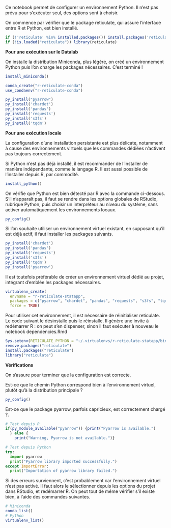 Ce notebook permet de configurer un environnement Python. Il n'est pas prévu pour s'exécuter seul, des options sont à choisir.

On commence par vérifier que le package reticulate, qui assure l'interface entre R et Python, est bien installé.

```r
if (!'reticulate' %in% installed.packages()) install.packages('reticulate')
if (!is.loaded("reticulate")) library(reticulate)
```

**Pour une exécution sur le Datalab**

On installe la distribution Miniconda, plus légère, on créé un environnement Python puis l'on charge les packages nécessaires. C'est terminé !

```r
install_miniconda()

conda_create("r-reticulate-conda")
use_condaenv("r-reticulate-conda")

py_install("pyarrow")
py_install('chardet')
py_install('pandas')
py_install('requests')
py_install('s3fs')
py_install('tqdm')
```

**Pour une exécution locale**

La configuration d'une installation persistante est plus délicate, notamment à cause des environnements virtuels que les commandes dédiées n'activent pas toujours correctement.

Si Python n'est pas déjà installé, il est recommander de l'installer de manière indépendante, comme le langage R. Il est aussi possible de l'installer depuis R, par commodité.

```r
install_python()
```

On vérifie que Python est bien détecté par R avec la commande ci-dessous. S'il n'apparaît pas, il faut se rendre dans les options globales de RStudio, rubrique Python, puis choisir un interpréteur au niveau du système, sans activer automatiquement les environnements locaux.

```r
py_config()
```

Si l'on souhaite utiliser un environnement virtuel existant, en supposant qu'il est déjà actif, il faut installer les packages suivants.

```r
py_install('chardet')
py_install('pandas')
py_install('requests')
py_install('s3fs')
py_install('tqdm')
py_install('pyarrow')
```

Il est toutefois préférable de créer un environnement virtuel dédié au projet, intégrant d'emblée les packages nécessaires.

```r
virtualenv_create(
  envname = "r-reticulate-statapp",
  packages = c("pyarrow", "chardet", "pandas", "requests", "s3fs", "tqdm"),
  force = TRUE)
```

Pour utiliser cet environnement, il est nécessaire de réinitialiser reticulate. Le code suivant le désinstalle puis le réinstalle. Il génère une invite à redémarrer R : on peut s'en dispenser, sinon il faut exécuter à nouveau le notebook dependencies.Rmd

```r
Sys.setenv(RETICULATE_PYTHON = "~/.virtualenvs/r-reticulate-statapp/bin/python")
remove.packages("reticulate")
install.packages("reticulate")
library("reticulate")
```

**Vérifications**

On s'assure pour terminer que la configuration est correcte.

Est-ce que le chemin Python correspond bien à l'environnement virtuel, plutôt qu'à la distribution principale ?

```r
py_config()
```

Est-ce que le package pyarrow, parfois capricieux, est correctement chargé ?.

```r
# Test depuis R
if(py_module_available("pyarrow")) {print("Pyarrow is available.")
  } else {
    print("Warning, Pyarrow is not available.")}
```

```python
# Test depuis Python
try:
  import pyarrow
  print("Pyarrow library imported successfully.")
except ImportError:
  print("Importation of pyarrow library failed.")
```

Si des erreurs surviennent, c'est probablement car l'environnement virtuel n'est pas activé. Il faut alors le sélectionner depuis les options du projet dans RStudio, et redémarrer R. On peut tout de même vérifier s'il existe bien, à l'aide des commandes suivantes.

```r
# Miniconda
conda_list()
# Python
virtualenv_list()
```

